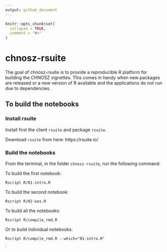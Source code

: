 ```yaml
---
output: github_document
---
```


<!-- README.md is generated from README.Rmd. Please edit that file -->

```r
knitr::opts_chunk$set(
  collapse = TRUE,
  comment = "#>"
)
```

# chnosz-rsuite

The goal of chnosz-rsuite is to provide a reproducible R platform for building the CHNOSZ vignettes. This comes in handy when new packages are released or a new version of R available and the applications do not run due to dependencies.

## To build the notebooks

### Install rsuite
Install first the client `rsuite` and package `rsuite`.

Download `rsuite` from here: https://rsuite.io/

### Build the notebooks

From the terminal, in the folder `chnosz-rsuite`, run the following command:

To build the first notebook:
```
Rscript R/01-intro.R
```

To build the second notebook:
```
Rscript R/02-eos.R
```

To build all the notebooks:

```
Rscript R/compile_rmd.R
```

Or to build individual notebooks:

```
Rscript R/compile_rmd.R --which="01-intro.R"
```

`

